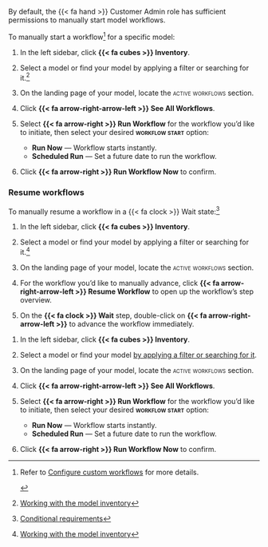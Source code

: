 :::: {.content-visible unless-format="revealjs"}
::: {.callout}
By default, the [{{< fa hand >}} Customer Admin]{.bubble} role has sufficient permissions to manually start model workflows.
:::

To manually start a workflow[^initiate-workflows] for a specific model:

1. In the left sidebar, click **{{< fa cubes >}} Inventory**.

1. Select a model or find your model by applying a filter or searching for it.^[[Working with the model inventory](/guide/model-inventory/working-with-model-inventory.qmd#search-filter-and-sort-models)]

1. On the landing page of your model, locate the [active workflows]{.smallcaps} section.

1. Click **{{< fa arrow-right-arrow-left >}} See All Workflows**.

1. Select **{{< fa arrow-right >}} Run Workflow** for the workflow you'd like to initiate, then select your desired **[workflow start]{.smallcaps}** option:

    - **Run Now** — Workflow starts instantly.
    - **Scheduled Run** — Set a future date to run the workflow.

1. Click **{{< fa arrow-right >}} Run Workflow Now** to confirm.

### Resume workflows

To manually resume a workflow in a {{< fa clock >}} Wait state:^[[Conditional requirements](/guide/model-workflows/setting-up-workflows.qmd#conditional-requirements)]

1. In the left sidebar, click **{{< fa cubes >}} Inventory**.

1. Select a model or find your model by applying a filter or searching for it.^[[Working with the model inventory](/guide/model-inventory/working-with-model-inventory.qmd#search-filter-and-sort-models)]

1. On the landing page of your model, locate the [active workflows]{.smallcaps} section.

1. For the workflow you'd like to manually advance, click **{{< fa arrow-right-arrow-left >}} Resume Workflow** to open up the workflow's step overview.

1. On the **{{< fa clock >}} Wait** step, double-click on **{{< fa arrow-right-arrow-left >}}** to advance the workflow immediately.


<!-- ADDITIONAL FOOTNOTES -->

[^initiate-workflows]:

    ::: {.callout title="Workflows can be set to run automatically on specific triggers."}
    Refer to [Configure custom workflows](/guide/model-workflows/configure-model-workflows.qmd) for more details.
    :::

::::



:::: {.content-hidden unless-format="revealjs"}
1. In the left sidebar, click **{{< fa cubes >}} Inventory**.

1. Select a model or find your model [by applying a filter or searching for it](/guide/model-inventory/working-with-model-inventory.qmd#search-filter-and-sort-models){target="_blank"}.

1. On the landing page of your model, locate the [active workflows]{.smallcaps} section.

1. Click **{{< fa arrow-right-arrow-left >}} See All Workflows**.

1. Select **{{< fa arrow-right >}} Run Workflow** for the workflow you'd like to initiate, then select your desired **[workflow start]{.smallcaps}** option:

    - **Run Now** — Workflow starts instantly.
    - **Scheduled Run** — Set a future date to run the workflow.

1. Click **{{< fa arrow-right >}} Run Workflow Now** to confirm.

::::